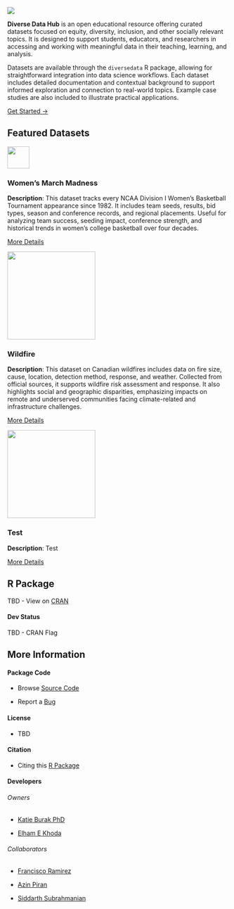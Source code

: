 ::: {.hero-banner}

<img src="website_files/img/logo.png" class="logo">

**Diverse Data Hub** is an open educational resource offering curated datasets focused on equity, diversity, inclusion, and other socially relevant topics. It is designed to support students, educators, and researchers in accessing and working with meaningful data in their teaching, learning, and analysis.

Datasets are available through the `diversedata` R package, allowing for straightforward integration into data science workflows. Each dataset includes detailed documentation and contextual background to support informed exploration and connection to real-world topics. Example case studies are also included to illustrate practical applications.

[Get Started →](https://diverse-data-hub.github.io/website_files/datasets.html){.btn .btn-primary}
:::

## Featured Datasets 

:::{.grid-container-3}

<div class="grid-item">
  <img src="website_files/img/marchmadness.png" width="50px" height="50px">
  <h3>Women's March Madness</h3>
  <p>
<strong>Description</strong>: This dataset tracks every NCAA Division I Women’s Basketball Tournament appearance since 1982. It includes team seeds, results, bid types, season and conference records, and regional placements. Useful for analyzing team success, seeding impact, conference strength, and historical trends in women’s college basketball over four decades.

</p>
  <a href="https://diverse-data-hub.github.io/website_files/description_pages/marchmadness.html" class="btn btn-outline-dark">More Details</a>
</div>

<div class="grid-item">
  <img src="website_files/img/wildfire.png" width="200px" height="200px">
  <h3>Wildfire</h3>
  <p>
<strong>Description</strong>: This dataset on Canadian wildfires includes data on fire size, cause, location, detection method, response, and weather. Collected from official sources, it supports wildfire risk assessment and response. It also highlights social and geographic disparities, emphasizing impacts on remote and underserved communities facing climate-related and infrastructure challenges.

</p>
  <a href="https://diverse-data-hub.github.io/website_files/description_pages/wildfire.html" class="btn btn-outline-dark">More Details</a>
</div>

<div class="grid-item">
  <img src="website_files/img/dataset.png" width="200px" height="200px">
  <h3>Test</h3>
  <p>
<strong>Description</strong>: Test

</p>
  <a href="" class="btn btn-outline-dark">More Details</a>
</div>

:::

## R Package

TBD - View on [CRAN]()

#### Dev Status

TBD - CRAN Flag

## More Information

#### Package Code

- Browse [Source Code](https://github.com/diverse-data-hub/diversedata)

- Report a [Bug](https://github.com/diverse-data-hub/diversedata/issues)

#### License

- TBD

#### Citation

- Citing this [R Package]()

#### Developers

###### Owners

- [Katie Burak PhD](https://github.com/katieburak)

- [Elham E Khoda](https://github.com/elhamekhoda)

###### Collaborators

- [Francisco Ramirez](https://github.com/fraramfra)

- [Azin Piran](https://github.com/AzinPiran)

- [Siddarth Subrahmanian](https://github.com/siddart-1)


<script>
  document.addEventListener("DOMContentLoaded", function () {
    const items = document.querySelectorAll(".grid-container-3 .grid-item");
    const total = items.length;

    if (total <= 2) return;

    const indexes = Array.from(items.keys());
    for (let i = indexes.length - 1; i > 0; i--) {
      const j = Math.floor(Math.random() * (i + 1));
      [indexes[i], indexes[j]] = [indexes[j], indexes[i]];
    }

    items.forEach((item, i) => {
      if (i === indexes[0] || i === indexes[1]) {
        item.style.display = "block";
      } else {
        item.style.display = "none";
      }
    });
  });
</script>